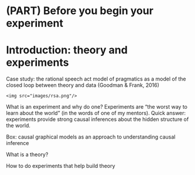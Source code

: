 # (PART) Before you begin your experiment {-}

# Introduction: theory and experiments {#intro}

::: {.case-study}
Case study: the rational speech act model of pragmatics as a model of the closed loop between theory and data (Goodman & Frank, 2016)
:::

```marginfigure
<img src="images/rsa.png"/>
```

What is an experiment and why do one? Experiments are "the worst way to learn about the world" (in the words of one of my mentors). Quick answer: experiments provide strong causal inferences about the hidden structure of the world.

::: {.box}
Box: causal graphical models as an approach to understanding causal inference
:::

What is a theory? 

How to do experiments that help build theory
